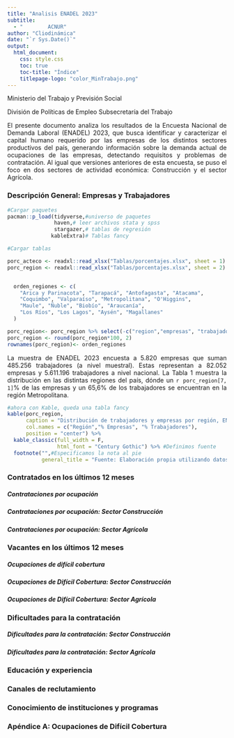 ```yaml
---
title: "Analisis ENADEL 2023"
subtitle: 
  - "        ACNUR"
author: "Cliodinámica"
date: "`r Sys.Date()`"
output: 
  html_document:
    css: style.css
    toc: true
    toc-title: "Índice"
    titlepage-logo: "color_MinTrabajo.png"
---
```



<style>
  p {
    text-align: justify;
  }
</style>


Ministerio del Trabajo y Previsión Social


División de Políticas de Empleo
Subsecretaría del Trabajo


El presente documento analiza los resultados de la Encuesta Nacional de Demanda Laboral (ENADEL) 2023, que busca identificar y caracterizar el capital humano requerido por las empresas de los distintos sectores productivos del país, generando información sobre la demanda actual de ocupaciones de las empresas, detectando requisitos y problemas de contratación. Al igual que versiones anteriores de esta encuesta, se puso el foco en dos sectores de actividad económica: Construcción y el sector Agrícola.


### Descripción General: Empresas y Trabajadores

```r

#Cargar paquetes
pacman::p_load(tidyverse,#universo de paquetes
               haven,# leer archivos stata y spss
               stargazer,# tablas de regresión
              kableExtra)# Tablas fancy

#Cargar tablas

porc_acteco <- readxl::read_xlsx("Tablas/porcentajes.xlsx", sheet = 1)
porc_region <- readxl::read_xlsx("Tablas/porcentajes.xlsx", sheet = 2)


  orden_regiones <- c(
    "Arica y Parinacota", "Tarapacá", "Antofagasta", "Atacama", 
    "Coquimbo", "Valparaíso", "Metropolitana", "O'Higgins", 
    "Maule", "Ñuble", "Biobío", "Araucanía", 
    "Los Ríos", "Los Lagos", "Aysén", "Magallanes"
  )

porc_region<- porc_region %>% select(-c("region","empresas", "trabajadores")) 
porc_region <- round(porc_region*100, 2)
rownames(porc_region)<- orden_regiones
```

La muestra de ENADEL 2023 encuesta a 5.820 empresas que suman 485.256 trabajadores (a nivel muestral). Estas representan a 82.052 empresas y 5.611.196 trabajadores a nivel nacional.
La Tabla 1 muestra la distribución en las distintas regiones del país, dónde un  `r porc_region[7, 1]`% de las empresas y un 65,6% de los trabajadores se encuentran en la región Metropolitana.

```r

#ahora con Kable, queda una tabla fancy
kable(porc_region,
      caption = "Distribución de trabajadores y empresas por región, ENADEL 2023",
      col.names = c("Región","% Empresas", "% Trabajadores"),
      position = "center") %>% 
  kable_classic(full_width = F,
                html_font = "Century Gothic") %>% #Definimos fuente
  footnote("",#Especificamos la nota al pie
           general_title = "Fuente: Elaboración propia utilizando datos de ENADEL 2023, datos expandidos.")

```


### Contratados en los últimos 12 meses

##### Contrataciones por ocupación

##### Contrataciones por ocupación: Sector Construcción

##### Contrataciones por ocupación: Sector Agrícola

### Vacantes en los últimos 12 meses

##### Ocupaciones de difícil cobertura

##### Ocupaciones de Difícil Cobertura: Sector Construcción

##### Ocupaciones de Difícil Cobertura: Sector Agrícola

### Dificultades para la contratación

##### Dificultades para la contratación: Sector Construcción 

##### Dificultades para la contratación: Sector Agrícola

### Educación y experiencia

### Canales de reclutamiento

### Conocimiento de instituciones y programas

### Apéndice A: Ocupaciones de Difícil Cobertura


